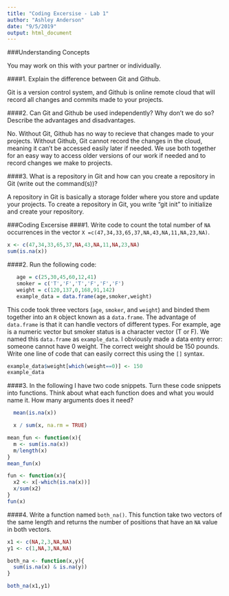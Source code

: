 ```yaml
---
title: "Coding Excersise - Lab 1"
author: "Ashley Anderson"
date: "9/5/2019"
output: html_document
---
```


###Understanding Concepts 

You may work on this with your partner or individually. 

####1. Explain the difference between Git and Github.

\quad Git is a version control system, and Github is online remote cloud that will record all changes and commits made to your projects. 
  
####2. Can Git and Github be used independently? Why don't we do so? Describe the advantages and disadvantages. 

\quad No. Without Git, Github has no way to recieve that changes made to your projects. Without Github, Git cannot record the changes in the cloud, meaning it can't be accessed easily later if needed. We use both together for an easy way to access older versions of our work if needed and to record changes we make to projects. 

####3. What is a repository in Git and how can you create a repository in Git (write out the command(s))?

\quad A repository in Git is basically a storage folder where you store and update your projects. To create a repository in Git, you write "git init" to initialize and create your repository. 

###Coding Excersise
####1. Write code to count the total number of `NA` occurrences in the vector `X =c(47,34,33,65,37,NA,43,NA,11,NA,23,NA)`.

```r
x <- c(47,34,33,65,37,NA,43,NA,11,NA,23,NA)
sum(is.na(x))
```


####2. Run the following code: 

```r
   age = c(25,30,45,60,12,41)
   smoker = c('T','F','T','F','F','F')
   weight = c(120,137,0,168,91,142)
   example_data = data.frame(age,smoker,weight)
```
   
This code took three vectors (`age`, `smoker`, and `weight`) and binded them together into an `R` object known as a 
`data.frame`. The advantage of `data.frame` is that it can handle vectors of different types. For example, age is a numeric vector but smoker status is a character vector (T or F). We named this `data.frame` as `example_data`. I obviously made a data entry error: someone cannot have 0 weight. The correct weight should be 150 pounds. Write one line of code that can easily correct this using the `[]` syntax. 

```r
example_data$weight[which(weight==0)] <- 150
example_data
```


####3. In the following I have two code snippets. Turn these code snippets into functions. Think about what each function does and what you would name it. How many arguments does it need? 

```r
  mean(is.na(x))

  x / sum(x, na.rm = TRUE)
```

```r
mean_fun <- function(x){
  m <- sum(is.na(x))
  m/length(x)
}
mean_fun(x)

fun <- function(x){
  x2 <- x[-which(is.na(x))]
  x/sum(x2)
}
fun(x)

```


####4. Write a function named `both_na()`. This function take two vectors of the same length and returns the number of positions that have an `NA` value in both vectors.

```r
x1 <- c(NA,2,3,NA,NA)
y1 <- c(1,NA,3,NA,NA)

both_na <- function(x,y){
  sum(is.na(x) & is.na(y))
}

both_na(x1,y1)
```


